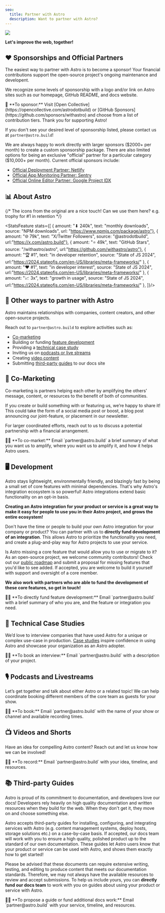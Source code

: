 ```yaml
---
seo:
  title: Partner with Astro
  description: Want to partner with Astro?
---
```



![](../../assets/partnerships-page-1.webp)

**Let's improve the web, together!**

## ❤ Sponsorships and Official Partners

The easiest way to partner with Astro is to become a sponsor! Your financial contributions support the open-source project's ongoing maintenance and developent.

We recognize some levels of sponsorship with a logo and/or link on Astro sites such as our homepage, GitHub README, and docs website.

<Note color="purple">
  💸 **To sponsor:** Visit [Open Collective](https://opencollective.com/astrodotbuild) or [GitHub Sponsors](https://github.com/sponsors/withastro) and choose from a list of contribution tiers. Thank you for supporting Astro!
</Note>

If you don't see your desired level of sponsorship listed, please contact us at `partner@astro.build`!

We are always happy to work directly with larger sponsors ($2000+ per month) to create a custom sponsorship package. There are also limited options for being an exclusive "official" partner for a particular category ($10,000+ per month). Current official sponsors include:

- [Official Deployment Partner: Netlify](/blog/netlify-official-deployment-partner/)
- [Official App Monitoring Partner: Sentry](/blog/sentry-official-monitoring-partner/)
- [Official Online Editor Partner: Google Project IDX](/blog/idx-official-online-editor-partner/)

## 📊 About Astro

{/* The icons from the original are a nice touch! Can we use them here? e.g. trophy for #1 in retention */}

<StatsFeature stats={[
  { amount: "⬇ 240k", text: "monthly downloads", source: "NPM downloads", url: "https://www.npmjs.com/package/astro"},
  { amount: "🌐 79k", text: "X/Twitter Followers", source: "@astrodotbuild", url:"https://x.com/astro.build"},
  { amount: "⭐ 49k", text: "GitHub Stars", source: "/withastro/astro", url:"https://github.com/withastro/astro"},
  { amount: "🏆 #1", text: "in developer retention", source: "State of JS 2024", url:"https://2024.stateofjs.com/en-US/libraries/meta-frameworks/" },
  { amount: "❤ #1", text: "in developer interest", source: "State of JS 2024", url:"https://2024.stateofjs.com/en-US/libraries/meta-frameworks/" },
  { amount: "📈 3x", text: "growth in usage", source: "State of JS 2024", url:"https://2024.stateofjs.com/en-US/libraries/meta-frameworks/" },
]}/>

## 🤝 Other ways to partner with Astro

Astro maintains relationships with companies, content creators, and other open-source projects.

Reach out to `partner@astro.build` to explore activities such as:

- [Co-marketing](#-co-marketing)
- Building or funding [feature development](#-development)
- Providing a [technical case study](#-technical-case-studies)
- Inviting us on [podcasts or live streams](#-podcasts-and-livestreams)
- Creating [video content](#-videos-and-shorts)
- Submitting [third-party guides](#-third-party-guides) to our docs site

## 📣 Co-Marketing

Co-marketing is partners helping each other by amplifying the others’ message, content, or resources to the benefit of both of communities. 

If you create or build something with or featuring us, we’re happy to share it! This could take the form of a social media post or boost, a blog post announcing our joint-feature, or placement in our newsletter.

For larger coordinated efforts, reach out to us to discuss a potential partnership with a financial arrangement.

<Note color="purple">
  ✍🏻 **To co-market:** Email `partner@astro.build` a brief summary of what you want us to amplify, where you want us to amplify it, and how it helps Astro users.
</Note>

## 🖥 Development

Astro stays lightweight, environmentally friendly, and blazingly fast by being a small set of core features with minimal dependencies. That's why Astro's integration ecosystem is so powerful! Astro integrations extend basic functionality on an opt-in basis. 

**Creating an Astro integration for your product or service is a great way to make it easy for people to use you in their Astro project, and grows the entire ecosystem!**

Don't have the time or people to build your own Astro integration for your company or product? You can partner with us to **directly fund development of an integration**. This allows Astro to prioritize the functionality you need, and create a plug-and-play way for Astro projects to use your service.

Is Astro missing a core feature that would allow you to use or migrate to it? As an open-source project, we welcome community contributors! Check out our [public roadmap](https://github.com/withastro/roadmap) and submit a proposal for missing features that you'd like to see added. If accepted, you are welcome to build it yourself with support and oversight of a core member.

**We also work with partners who are able to fund the development of these core features, so get in touch!**

<Note color="purple">
  ✍🏻 **To directly fund feature development:** Email `partner@astro.build` with a brief summary of who you are, and the feature or integration you need. 
</Note>

## 📑 Technical Case Studies

We’d love to interview companies that have used Astro for a unique or complex use-case in production. [Case studies](/case-studies/) inspire confidence in using Astro and showcase your organization as an Astro adopter.

<Note color="purple">
  ✍🏻 **To book an interview:** Email `partner@astro.build` with a description of your project.
</Note>

## 🎙 Podcasts and Livestreams

Let’s get together and talk about either Astro or a related topic! We can help coordinate booking different members of the core team as guests for your show.

<Note color="purple">
  ✍🏻 **To book:** Email `partner@astro.build` with the name of your show or channel and available recording times.
</Note>

## 📺 Videos and Shorts

Have an idea for compelling Astro content? Reach out and let us know how we can be involved!

<Note color="purple">
  ✍🏻 **To record:** Email `partner@astro.build` with your idea, timeline, and resources.
</Note>

## 📚 Third-party Guides

Astro is proud of its commitment to documentation, and developers love our docs! Developers rely heavily on high quality documentation and written resources when they build for the web. When they don't get it, they move on and choose something else.

Astro accepts third-party guides for installing, configuring, and integrating services with Astro (e.g. content management systems, deploy hosts, storage solutions etc.) on a case-by-case basis. If accepted, our docs team will work with you to ensure a high quality, polished product up to the standard of our own documentation. These guides let Astro users know that your product or service can be used with Astro, and shows them exactly how to get started!

Please be advised that these documents can require extensive writing, testing, and editing to produce content that meets our documentation standards. Therefore, we may not always have the available resources to review and accept submissions. To help us include yours, you can **directly fund our docs team** to work with you on guides about using your product or service with Astro.

<Note color="purple">
  ✍🏻 **To propose a guide or fund additional docs work:** Email `partner@astro.build` with your service, timeline, and resources.
</Note>